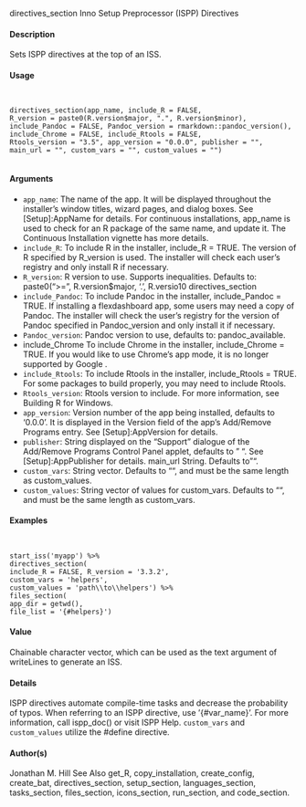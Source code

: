 directives_section
Inno Setup Preprocessor (ISPP) Directives

#### Description

Sets ISPP directives at the top of an ISS.

#### Usage
<pre><code>

directives_section(app_name, include_R = FALSE,
R_version = paste0(R.version$major, ".", R.version$minor),
include_Pandoc = FALSE, Pandoc_version = rmarkdown::pandoc_version(),
include_Chrome = FALSE, include_Rtools = FALSE,
Rtools_version = "3.5", app_version = "0.0.0", publisher = "",
main_url = "", custom_vars = "", custom_values = "")

</code></pre>
#### Arguments

* ``app_name``: The name of the app. It will be displayed throughout the installer’s window titles, wizard pages, and dialog boxes. See [Setup]:AppName for details. For continuous installations, app_name is used to check for an R package of the same name, and update it. The Continuous Installation vignette has more details.
* ``include_R``: To include R in the installer, include_R = TRUE. The version of R specified by R_version is used. The installer will check each user’s registry and only install R if necessary.
* ``R_version``: R version to use. Supports inequalities. Defaults to: paste0(">=", R.version$major, '.', R.versio10
directives_section
* ``include_Pandoc``: To include Pandoc in the installer, include_Pandoc = TRUE. If installing a flexdashboard app, some users may need a copy of Pandoc. The installer will check the user’s registry for the version of Pandoc specified in Pandoc_version
and only install it if necessary.
* ``Pandoc_version``: Pandoc version to use, defaults to: pandoc_available.
* include_Chrome To include Chrome in the installer, include_Chrome = TRUE. If you would like to use Chrome’s app mode, it is no longer supported by Google .
* ``include_Rtools``: To include Rtools in the installer, include_Rtools = TRUE. For some packages to build properly, you may need to include Rtools.
* ``Rtools_version``: Rtools version to include. For more information, see Building R for Windows.
* ``app_version``: Version number of the app being installed, defaults to '0.0.0'. It is displayed in the Version field of the app’s Add/Remove Programs entry. See [Setup]:AppVersion for details.
* ``publisher``: String displayed on the "Support" dialogue of the Add/Remove Programs Control Panel applet, defaults to " ". See [Setup]:AppPublisher for details. main_url String. Defaults to "".
* ``custom_vars``: String vector. Defaults to "", and must be the same length as custom_values.
* ``custom_values``: String vector of values for custom_vars. Defaults to "", and must be the same
length as custom_vars.



#### Examples
<pre><code>

start_iss('myapp') %>%
directives_section(
include_R = FALSE, R_version = '3.3.2',
custom_vars = 'helpers',
custom_values = 'path\\to\\helpers') %>%
files_section(
app_dir = getwd(),
file_list = '{#helpers}')
</code></pre>

#### Value
Chainable character vector, which can be used as the text argument of writeLines to generate an
ISS.

#### Details
ISPP directives automate compile-time tasks and decrease the probability of typos. When referring
to an ISPP directive, use ’{#var_name}’. For more information, call ispp_doc() or visit ISPP
Help.
 ``custom_vars`` and ``custom_values`` utilize the #define directive.

#### Author(s)
Jonathan M. Hill
See Also
get_R, copy_installation, create_config, create_bat, directives_section, setup_section,
languages_section, tasks_section, files_section, icons_section, run_section, and code_section.
